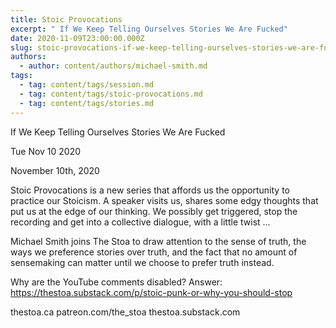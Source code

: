 ```yaml
---
title: Stoic Provocations
excerpt: " If We Keep Telling Ourselves Stories We Are Fucked"
date: 2020-11-09T23:00:00.000Z
slug: stoic-provocations-if-we-keep-telling-ourselves-stories-we-are-fucked
authors:
  - author: content/authors/michael-smith.md
tags:
  - tag: content/tags/session.md
  - tag: content/tags/stoic-provocations.md
  - tag: content/tags/stories.md
---
```




 If We Keep Telling Ourselves Stories We Are Fucked

Tue Nov 10 2020

November 10th, 2020

Stoic Provocations is a new series that affords us the opportunity to practice our Stoicism. A speaker visits us, shares some edgy thoughts that put us at the edge of our thinking. We possibly get triggered, stop the recording and get into a collective dialogue, with a little twist ...

Michael Smith joins The Stoa to draw attention to the sense of truth, the ways we preference stories over truth, and the fact that no amount of sensemaking can matter until we choose to prefer truth instead.

Why are the YouTube comments disabled? Answer: https://thestoa.substack.com/p/stoic-punk-or-why-you-should-stop

thestoa.ca
patreon.com/the_stoa
thestoa.substack.com


